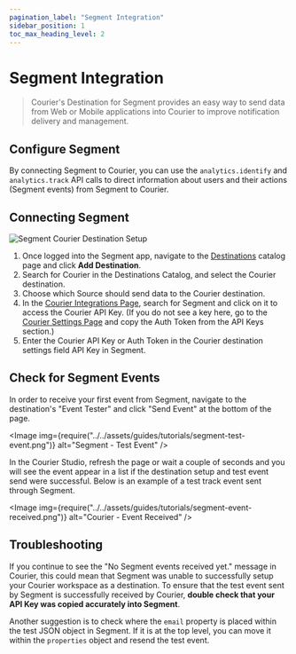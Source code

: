 ```yaml
---
pagination_label: "Segment Integration"
sidebar_position: 1
toc_max_heading_level: 2
---
```



# Segment Integration

> Courier's Destination for Segment provides an easy way to send data from Web or Mobile applications into Courier to improve notification delivery and management.

## Configure Segment

By connecting Segment to Courier, you can use the `analytics.identify` and `analytics.track` API calls to direct information about users and their actions (Segment events) from Segment to Courier.

## Connecting Segment

<GifWrapper width={952} height={500} caption="Segment Courier Destination Setup">

![Segment Courier Destination Setup](../../assets/guides/tutorials/segment-destination-setup.gif)

</GifWrapper>

1. Once logged into the Segment app, navigate to the [Destinations](https://segment.com/docs/connections/destinations) catalog page and click **Add Destination**.
2. Search for Courier in the Destinations Catalog, and select the Courier destination.
3. Choose which Source should send data to the Courier destination.
4. In the [Courier Integrations Page](https://app.courier.com/integrations), search for Segment and click on it to access the Courier API Key. (If you do not see a key here, go to the [Courier Settings Page](https://app.courier.com/settings) and copy the Auth Token from the API Keys section.)
5. Enter the Courier API Key or Auth Token in the Courier destination settings field API Key in Segment.

## Check for Segment Events

In order to receive your first event from Segment, navigate to the destination's "Event Tester" and click "Send Event" at the bottom of the page.

<Image
  img={require("../../assets/guides/tutorials/segment-test-event.png")}
  alt="Segment - Test Event"
/>

In the Courier Studio, refresh the page or wait a couple of seconds and you will see the event appear in a list if the destination setup and test event send were successful. Below is an example of a test track event sent through Segment.

<Image
  img={require("../../assets/guides/tutorials/segment-event-received.png")}
  alt="Courier - Event Received"
/>

## Troubleshooting

If you continue to see the "No Segment events received yet." message in Courier, this could mean that Segment was unable to successfully setup your Courier workspace as a destination. To ensure that the test event sent by Segment is successfully received by Courier, **double check that your API Key was copied accurately into Segment**.

Another suggestion is to check where the `email` property is placed within the test JSON object in Segment. If it is at the top level, you can move it within the `properties` object and resend the test event.